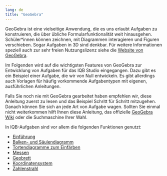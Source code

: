 ```yaml
---
lang: de
title: "GeoGebra"
---
```


GeoGebra ist eine vielseitige Anwendung, die es uns erlaubt Aufgaben zu konstruieren, die über übliche Formularfunktionalität weit hinausgehen. Schüler*innen können zeichnen, mit Diagrammen interagieren und Figuren verschieben. Sogar Aufgaben in 3D sind denkbar. Für weitere Informationen speziell auch zur sehr freien Nutzungslizenz siehe die [Website von GeoGebra](https://www.geogebra.org).

Im Folgenden wird auf die wichtigsten Features von GeoGebra zur Entwicklung von Aufgaben für das IQB Studio eingegangen. Dazu gibt es ein Beispiel einer Aufgabe, die wir von Null entwickeln. Es gibt allerdings auch Vorlagen für häufig vorkommende Aufgabentypen mit eigenen, ausführlichen Anleitungen.

Falls Sie noch nie mit GeoGebra gearbeitet haben empfehlen wir, diese Anleitung zuerst zu lesen und das Beispiel Schritt für Schritt mitzugehen. Danach können Sie sich an jede Art von Aufgabe wagen. Sollten Sie einmal nicht weiterkommen hilft Ihnen diese Anleitung, das offizielle [GeoGebra Wiki](https://wiki.geogebra.org/de/Men%C3%BCleiste) oder die Suchmaschine Ihrer Wahl.

In IQB-Aufgaben sind vor allem die folgenden Funktionen genutzt:

* [Einführung](intro/index.qmd)
* [Balken- und Säulendiagramm](BalkenSaulen/index.qmd)
* [Tortendiagramme zum Einfärben](Tortendiagramm/index.qmd)
* [Messen](Messen/index.qmd)
* [Geobrett](Geobrett/index.qmd)
* [Koordinatensystem](Koordinatensystem/index.qmd)
* [Zahlenstrahl](Zahlenstrahl/index.qmd)
